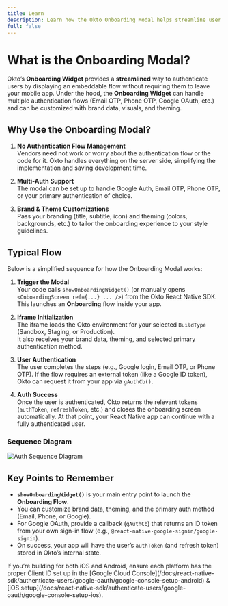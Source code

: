 ```yaml
---
title: Learn
description: Learn how the Okto Onboarding Modal helps streamline user authentication and onboarding workflows.
full: false
---
```



# What is the Onboarding Modal?

Okto’s **Onboarding Widget** provides a **streamlined** way to authenticate users by displaying an embeddable flow without requiring them to leave your mobile app. Under the hood, the **Onboarding Widget** can handle multiple authentication flows (Email OTP, Phone OTP, Google OAuth, etc.) and can be customized with brand data, visuals, and theming.

## Why Use the Onboarding Modal?

1. **No Authentication Flow Management**  
   Vendors need not work or worry about the authentication flow or the code for it. Okto handles everything on the server side, simplifying the implementation and saving development time.

2. **Multi-Auth Support**  
   The modal can be set up to handle Google Auth, Email OTP, Phone OTP, or your primary authentication of choice.

3. **Brand & Theme Customizations**  
   Pass your branding (title, subtitle, icon) and theming (colors, backgrounds, etc.) to tailor the onboarding experience to your style guidelines.

## Typical Flow

Below is a simplified sequence for how the Onboarding Modal works:

1. **Trigger the Modal**  
  Your code calls `showOnboardingWidget()` (or manually opens `<OnboardingScreen ref={...} ... />`) from the Okto React Native SDK. This launches an **Onboarding** flow inside your app.

2. **Iframe Initialization**  
  The iframe loads the Okto environment for your selected `BuildType` (Sandbox, Staging, or Production).  
  It also receives your brand data, theming, and selected primary authentication method.

3. **User Authentication**  
  The user completes the steps (e.g., Google login, Email OTP, or Phone OTP). If the flow requires an external token (like a Google ID token), Okto can request it from your app via `gAuthCb()`.

4. **Auth Success**  
  Once the user is authenticated, Okto returns the relevant tokens (`authToken`, `refreshToken`, etc.) and closes the onboarding screen automatically. At that point, your React Native app can continue with a fully authenticated user.

### Sequence Diagram

![Auth Sequence Diagram](/images/onboarding-modal-sequence-diagram.png)

## Key Points to Remember

- **`showOnboardingWidget()`** is your main entry point to launch the **Onboarding Flow**.
- You can customize brand data, theming, and the primary auth method (Email, Phone, or Google).
- For Google OAuth, provide a callback (`gAuthCb`) that returns an ID token from your own sign-in flow (e.g., `@react-native-google-signin/google-signin`).
- On success, your app will have the user’s `authToken` (and refresh token) stored in Okto’s internal state.

<Callout title="Note: Multi-Platform Google Sign-In"> 
If you’re building for both iOS and Android, ensure each platform has the proper Client ID set up in the [Google Cloud Console](/docs/react-native-sdk/authenticate-users/google-oauth/google-console-setup-android) & [iOS setup](/docs/react-native-sdk/authenticate-users/google-oauth/google-console-setup-ios). 
</Callout>